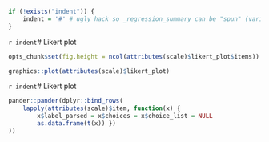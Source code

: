 ```r
if (!exists("indent")) {
	indent = '#' # ugly hack so _regression_summary can be "spun" (variables included via `r ` have to be available)
}
```

`r indent`# Likert plot
```r
opts_chunk$set(fig.height = ncol(attributes(scale)$likert_plot$items))
```
```r
graphics::plot(attributes(scale)$likert_plot)
```

`r indent`# Likert plot
```r
pander::pander(dplyr::bind_rows(
	lapply(attributes(scale)$item, function(x) { 
		x$label_parsed = x$choices = x$choice_list = NULL
		as.data.frame(t(x)) })
))

```

